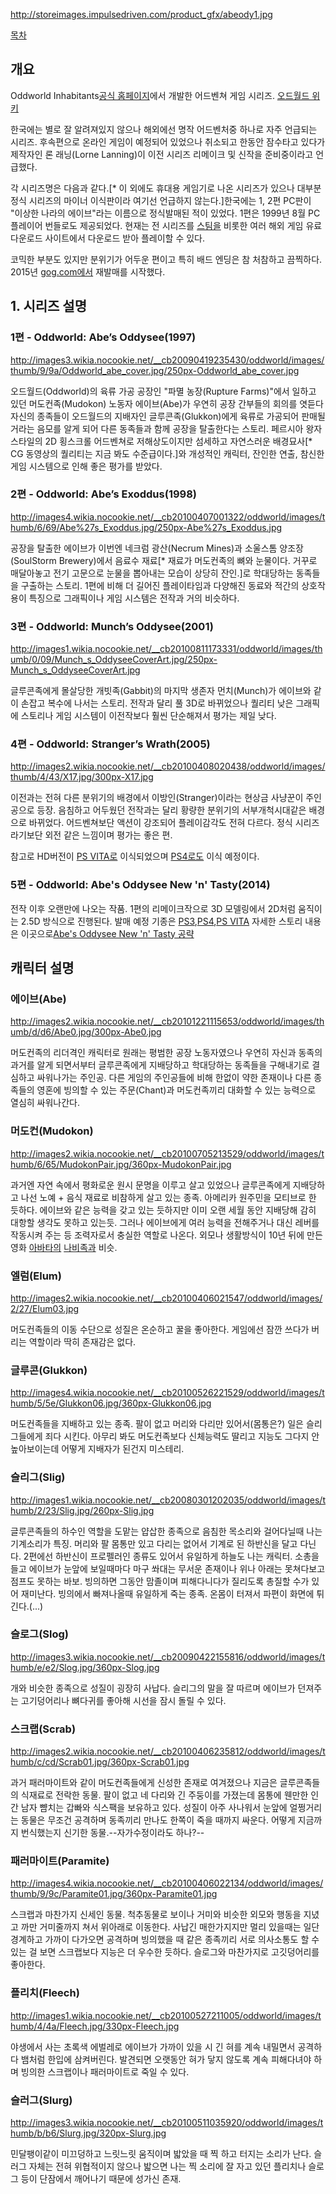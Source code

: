 http://storeimages.impulsedriven.com/product_gfx/abeody1.jpg

[[목차]]

== 개요 ==

Oddworld Inhabitants[http://www.oddworld.com 공식 홈페이지]에서 개발한 어드벤쳐 게임 시리즈. [http://oddworld.wikia.com/wiki/Main_Page 오드월드 위키]

한국에는 별로 잘 알려져있지 않으나 해외에선 명작 어드벤처중 하나로 자주 언급되는 시리즈. 후속편으로 온라인 게임이 예정되어 있었으나 취소되고 한동안 잠수타고 있다가 제작자인 론 래닝(Lorne Lanning)이 이전 시리즈 리메이크 및 신작을 준비중이라고 언급했다.

각 시리즈명은 다음과 같다.[* 이 외에도 휴대용 게임기로 나온 시리즈가 있으나 대부분 정식 시리즈의 마이너 이식판이라 여기선 언급하지 않는다.]한국에는 1, 2편 PC판이 "이상한 나라의 에이브"라는 이름으로 정식발매된 적이 있었다. 1편은 1999년 8월 PC플레이어 번들로도 제공되었다. 현재는 전 시리즈를 [[스팀]]을 비롯한 여러 해외 게임 유료 다운로드 사이트에서 다운로드 받아 플레이할 수 있다.

코믹한 부분도 있지만 분위기가 어두운 편이고 특히 배드 엔딩은 참 처참하고 끔찍하다. 2015년 [[gog.com]]에서 재발매를 시작했다.
== 1. 시리즈 설명 ==
=== 1편 - Oddworld: Abe’s Oddysee(1997) ===
http://images3.wikia.nocookie.net/__cb20090419235430/oddworld/images/thumb/9/9a/Oddworld_abe_cover.jpg/250px-Oddworld_abe_cover.jpg

오드월드(Oddworld)의 육류 가공 공장인 "파멸 농장(Rupture Farms)"에서 일하고 있던 머도컨족(Mudokon) 노동자 에이브(Abe)가 우연히 공장 간부들의 회의를 엿듣다 자신의 종족들이 오드월드의 지배자인 글루콘족(Glukkon)에게 육류로 가공되어 판매될 거라는 음모를 알게 되어 다른 동족들과 함께 공장을 탈출한다는 스토리. 페르시아 왕자 스타일의 2D 횡스크롤 어드벤쳐로 저해상도이지만 섬세하고 자연스러운 배경묘사[* CG 동영상의 퀄리티는 지금 봐도 수준급이다.]와 개성적인 캐릭터, 잔인한 연출, 참신한 게임 시스템으로 인해 좋은 평가를 받았다.

=== 2편 - Oddworld: Abe’s Exoddus(1998) ===
http://images4.wikia.nocookie.net/__cb20100407001322/oddworld/images/thumb/6/69/Abe%27s_Exoddus.jpg/250px-Abe%27s_Exoddus.jpg

공장을 탈출한 에이브가 이번엔 네크럼 광산(Necrum Mines)과 소울스톰 양조장(SoulStorm Brewery)에서 음료수 재료[* 재료가 머도컨족의 뼈와 눈물이다. 거꾸로 매달아놓고 전기 고문으로 눈물을 뽑아내는 모습이 상당히 잔인.]로 학대당하는 동족들을 구출하는 스토리. 1편에 비해 더 길어진 플레이타임과 다양해진 동료와 적간의 상호작용이 특징으로 그래픽이나 게임 시스템은 전작과 거의 비슷하다.

=== 3편 - Oddworld: Munch’s Oddysee(2001) ===
http://images1.wikia.nocookie.net/__cb20100811173331/oddworld/images/thumb/0/09/Munch_s_OddyseeCoverArt.jpg/250px-Munch_s_OddyseeCoverArt.jpg

글루콘족에게 몰살당한 개빗족(Gabbit)의 마지막 생존자 먼치(Munch)가 에이브와 같이 손잡고 복수에 나서는 스토리. 전작과 달리 풀 3D로 바뀌었으나 퀄리티 낮은 그래픽에 스토리나 게임 시스템이 이전작보다 훨씬 단순해져서 평가는 제일 낮다.

=== 4편 - Oddworld: Stranger’s Wrath(2005) ===
http://images2.wikia.nocookie.net/__cb20100408020438/oddworld/images/thumb/4/43/X17.jpg/300px-X17.jpg

이전과는 전혀 다른 분위기의 배경에서 이방인(Stranger)이라는 현상금 사냥꾼이 주인공으로 등장. 음침하고 어두웠던 전작과는 달리 황량한 분위기의 서부개척시대같은 배경으로 바뀌었다. 어드벤쳐보단 액션이 강조되어 플레이감각도 전혀 다르다. 정식 시리즈라기보단 외전 같은 느낌이며 평가는 좋은 편.

참고로 HD버전이 [[PS VITA]]로 이식되었으며 [[PS4]]로도 이식 예정이다.

=== 5편 - Oddworld: Abe's Oddysee New 'n' Tasty(2014) ===
{{{#!html
<iframe width="560" height="315" src="//www.youtube.com/embed/WJk0qbmzhvI?list=UUg_JwOXFtu3iEtbr4ttXm9g" frameborder="0" allowfullscreen></iframe>
}}}

전작 이후 오랜만에 나오는 작품. 1편의 리메이크작으로  3D 모델링에서 2D처럼 움직이는 2.5D 방식으로 진행된다. 발매 예정 기종은 [[PS3]],[[PS4]],[[PS VITA]]
자세한 스토리 내용은 이곳으로[[Abe's Oddysee New 'n' Tasty 공략]]


== 캐릭터 설명 ==
=== 에이브(Abe) ===
http://images2.wikia.nocookie.net/__cb20101221115653/oddworld/images/thumb/d/d6/Abe0.jpg/300px-Abe0.jpg

머도컨족의 리더격인 캐릭터로 원래는 평범한 공장 노동자였으나 우연히 자신과 동족의 과거를 알게 되면서부터 글루콘족에게 지배당하고 학대당하는 동족들을 구해내기로 결심하고 싸워나가는 주인공. 다른 게임의 주인공들에 비해 한없이 약한 존재이나 다른 종족들의 영혼에 빙의할 수 있는 주문(Chant)과 머도컨족끼리 대화할 수 있는 능력으로 열심히 싸워나간다.

=== 머도컨(Mudokon) ===
http://images2.wikia.nocookie.net/__cb20100705213529/oddworld/images/thumb/6/65/MudokonPair.jpg/360px-MudokonPair.jpg

과거엔 자연 속에서 평화로운 원시 문명을 이루고 살고 있었으나 글루콘족에게 지배당하고 나선 노예 + 음식 재료로 비참하게 살고 있는 종족. 아메리카 원주민을 모티브로 한 듯하다. 에이브와 같은 능력을 갖고 있는 듯하지만 이미 오랜 세월 동안 지배당해 감히 대항할 생각도 못하고 있는듯. 그러나 에이브에게 여러 능력을 전해주거나 대신 레버를 작동시켜 주는 등 조력자로서 충실한 역할로 나온다. 외모나 생활방식이 10년 뒤에 만든 영화 [[아바타]]의 [[나비족]]과 비슷.

=== 엘럼(Elum) ===
http://images2.wikia.nocookie.net/__cb20100406021547/oddworld/images/2/27/Elum03.jpg

머도컨족들의 이동 수단으로 성질은 온순하고 꿀을 좋아한다. 게임에선 잠깐 쓰다가 버리는 역할이라 딱히 존재감은 없다.

=== 글루콘(Glukkon) ===
http://images4.wikia.nocookie.net/__cb20100526221529/oddworld/images/thumb/5/5e/Glukkon06.jpg/360px-Glukkon06.jpg

머도컨족들을 지배하고 있는 종족. 팔이 없고 머리와 다리만 있어서(몸통은?) 일은 슬리그들에게 죄다 시킨다. 아무리 봐도 머도컨족보다 신체능력도 딸리고 지능도 그다지 안높아보이는데 어떻게 지배자가 된건지 미스테리.

=== 슬리그(Slig) ===
http://images1.wikia.nocookie.net/__cb20080301202035/oddworld/images/thumb/2/23/Slig.jpg/260px-Slig.jpg

글루콘족들의 하수인 역할을 도맡는 얍삽한 종족으로 음침한 목소리와 걸어다닐때 나는 기계소리가 특징. 머리와 팔 몸통만 있고 다리는 없어서 기계로 된 하반신을 달고 다닌다. 2편에선 하반신이 프로펠러인 종류도 있어서 유일하게 하늘도 나는 캐릭터. 소총을 들고 에이브가 눈앞에 보일때마다 마구 쏴대는 무서운 존재이나 위나 아래는 못쳐다보고 점프도 못하는 바보. 빙의하면 그동안 맘졸이며 피해다니다가 질리도록 총질할 수가 있어 재미난다. 빙의에서 빠져나올때 유일하게 죽는 종족. 온몸이 터져서 파편이 화면에 튀긴다.(...)

=== 슬로그(Slog) ===
http://images3.wikia.nocookie.net/__cb20090422155816/oddworld/images/thumb/e/e2/Slog.jpg/360px-Slog.jpg

개와 비슷한 종족으로 성질이 굉장히 사납다. 슬리그의 말을 잘 따르며 에이브가 던져주는 고기덩어리나 뼈다귀를 좋아해 시선을 잠시 돌릴 수 있다.

=== 스크랩(Scrab) ===
http://images2.wikia.nocookie.net/__cb20100406235812/oddworld/images/thumb/c/cd/Scrab01.jpg/360px-Scrab01.jpg

과거 패러마이트와 같이 머도컨족들에게 신성한 존재로 여겨졌으나 지금은 글루콘족들의 식재료로 전락한 동물. 팔이 없고 네 다리와 긴 주둥이를 가졌는데 몸통에 웬만한 인간 남자 뺨치는 갑빠와 식스팩을 보유하고 있다. 성질이 아주 사나워서 눈앞에 얼쩡거리는 동물은 무조건 공격하며 동족끼리 만나도 한쪽이 죽을 때까지 싸운다. 어떻게 지금까지 번식했는지 신기한 동물.--자가수정이라도 하나?--

=== 패러마이트(Paramite) ===
http://images4.wikia.nocookie.net/__cb20100406022134/oddworld/images/thumb/9/9c/Paramite01.jpg/360px-Paramite01.jpg

스크랩과 마찬가지 신세인 동물. 척추동물로 보이나 거미와 비슷한 외모와 행동을 지녔고 까만 거미줄까지 쳐서 위아래로 이동한다. 사납긴 매한가지지만 멀리 있을때는 일단 경계하고 가까이 다가오면 공격하며 빙의했을 때 같은 종족끼리 서로 의사소통도 할 수 있는 걸 보면 스크랩보다 지능은 더 우수한 듯하다. 슬로그와 마찬가지로 고깃덩어리를 좋아한다.

=== 플리치(Fleech) === 
http://images1.wikia.nocookie.net/__cb20100527211005/oddworld/images/thumb/4/4a/Fleech.jpg/330px-Fleech.jpg

야생에서 사는 초록색 에벌레로 에이브가 가까이 있을 시 긴 혀를 계속 내밀면서 공격하다 뱀처럼 한입에 삼켜버린다. 발견되면 오랫동안 혀가 닿지 않도록 계속 피해다녀야 하며 빙의한 스크랩이나 패러마이트로 죽일 수 있다.

=== 슬러그(Slurg) ===
http://images3.wikia.nocookie.net/__cb20100511035920/oddworld/images/thumb/b/b6/Slurg.jpg/320px-Slurg.jpg

민달팽이같이 미끄덩하고 느릿느릿 움직이며 밟았을 때 찍 하고 터지는 소리가 난다. 슬러그 자체는 전혀 위협적이지 않으나 밟으면 나는 찍 소리에 잘 자고 있던 플리치나 슬로그 등이 단잠에서 깨어나기 때문에 성가신 존재.
